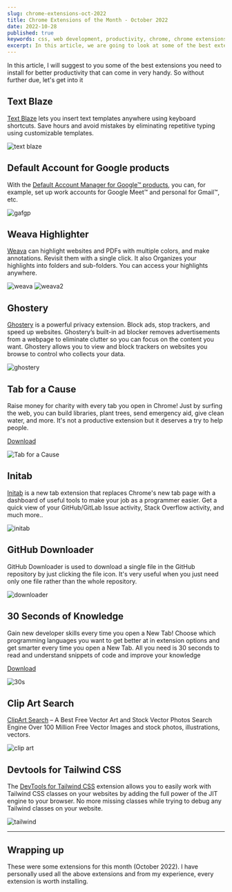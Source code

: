 ```yaml
---
slug: chrome-extensions-oct-2022
title: Chrome Extensions of the Month - October 2022
date: 2022-10-28
published: true
keywords: css, web development, productivity, chrome, chrome extensions, chrome extensions of the month, october
excerpt: In this article, we are going to look at some of the best extensions of September that you need to install for better productivity. So without further due, let's get into it.
---
```



In this article, I will suggest to you some of the best extensions you need to install for better productivity that can come in very handy. So without further due, let's get into it

## Text Blaze

[Text Blaze](https://chrome.google.com/webstore/detail/text-blaze/idgadaccgipmpannjkmfddolnnhmeklj) lets you insert text templates anywhere using keyboard shortcuts. Save hours and avoid mistakes by eliminating repetitive typing using customizable templates.

![text blaze](https://lh3.googleusercontent.com/-OFu7owaWRf5JT2fRfAXYMqhskZpEI9AhE-FwMKrw2fPAEvezu5O7YzON_PvroMQnzFueDVG0bL3J-xgPQQ_f5M8ng=w640-h400-e365-rj-sc0x00ffffff)

## Default Account for Google products

With the [Default Account Manager for Google™ products](https://chrome.google.com/webstore/detail/default-account-for-googl/bnocikekcdchphdpfffcgikiblhnkdad/related), you can, for example, set up work accounts for Google Meet™ and personal for Gmail™, etc. 

![gafgp](https://lh3.googleusercontent.com/8hQKwsd9Jev9PZaQLklJ0vLTDQyFT1jD6bMJYpXSvlQ3O2Kv-htBcni2rZY7TtSeduLO-0FQ3N_uoRG8X-YIEML3oA=w640-h400-e365-rj-sc0x00ffffff)

## Weava Highlighter

[Weava](https://chrome.google.com/webstore/detail/weava-highlighter-pdf-web/cbnaodkpfinfiipjblikofhlhlcickei) can highlight websites and PDFs with multiple colors, and make annotations. Revisit them with a single click. It also Organizes your highlights into folders and sub-folders. You can access your highlights anywhere. 


![weava](https://lh3.googleusercontent.com/li3XsJaA1g1u5mL9N9qDuahjujO6Q8Cg91TWgB8kqX_DU08AHotRICFztPHTn0U0QC3ACN4GJEl8cUdb4J7NuhkYqQ=w640-h400-e365-rj-sc0x00ffffff)
![weava2](https://lh3.googleusercontent.com/av8nK40cKbgDzWg8ETlbf1HcM17OwnV980NkCFvjo9yYRy7LbWuZMBYQ0SsKn34OqBQrjY-QAGJ1n5y0E5rF6lSj_0M=w640-h400-e365-rj-sc0x00ffffff)

## Ghostery 

[Ghostery](https://chrome.google.com/webstore/detail/ghostery-%E2%80%93-privacy-ad-blo/mlomiejdfkolichcflejclcbmpeaniij) is a powerful privacy extension. Block ads, stop trackers, and speed up websites. Ghostery’s built-in ad blocker removes advertisements from a webpage to eliminate clutter so you can focus on the content you want. Ghostery allows you to view and block trackers on websites you browse to control who collects your data.

![ghostery](https://lh3.googleusercontent.com/GOe98qBzHwlyPc1GWLmyFBUbAj6-9HIxCWFtBBRvOGtQ4IpOEHcduBxawc0ajWmCSgbKFm_NZVRxl3-tbvapuiWX1w=w640-h400-e365-rj-sc0x00ffffff)

## Tab for a Cause

Raise money for charity with every tab you open in Chrome! Just by surfing the web, you can build libraries, plant trees, send emergency aid, give clean water, and more. It's not a productive extension but it deserves a try to help people.

[Download](https://chrome.google.com/webstore/detail/tab-for-a-cause/gibkoahgjfhphbmeiphbcnhehbfdlcgo)

![Tab for a Cause](https://lh3.googleusercontent.com/ay5bIBCOoNXTg8dfThsivNGEOeZ8kxwdY3t-hAvyZnsB2AIkpNa30j-lnIva4FHGrvn02ikZIqDrqMSCfBSh_QU=w640-h400-e365-rj-sc0x00ffffff)

## Initab

[Initab](https://chrome.google.com/webstore/detail/initab/igmbdimmfbpdplpahpapkploofmgaipl) is a new tab extension that replaces Chrome's new tab page with a dashboard of useful tools to make your job as a programmer easier. Get a quick view of your GitHub/GitLab Issue activity, Stack Overflow activity, and much more..

![initab](https://lh3.googleusercontent.com/_3KTVnrcKw5lJ9A6ghbLbxB_7OWOLWw4kgzybUTG70EsR3h47JWFDtUCjW4rIwi-9LcKe5uRyIZ8X4WmULWUON7c9A=w640-h400-e365-rj-sc0x00ffffff)

## GitHub Downloader

GitHub Downloader is used to download a single file in the GitHub repository by just clicking the file icon. It's very useful when you just need only one file rather than the whole repository.

![downloader](https://lh3.googleusercontent.com/Z1mC4LqLDEW3KDSxSGJi7ImMcBNSbgvWI_vbhRkwLS6Et_uuNl2YAgPzhgoHLcQ4vS7OdLs6jugn7DIzpyJJBnNG=w640-h400-e365-rj-sc0x00ffffff)

## 30 Seconds of Knowledge

Gain new developer skills every time you open a New Tab! Choose which programming languages you want to get better at in extension options and get smarter every time you open a New Tab. All you need is 30 seconds to read and understand snippets of code and improve your knowledge

[Download](https://chrome.google.com/webstore/detail/30-seconds-of-knowledge/mmgplondnjekobonklacmemikcnhklla)

![30s](https://lh3.googleusercontent.com/gweVLrLpahu1S7k434r3qlWYm4hgZ_1_q21mrxKfoC5JaUifXh73s_lnWvBUch3e50JnEWTGcvYODGi1OI2y2gDr=w640-h400-e365-rj-sc0x00ffffff)

## Clip Art Search

[ClipArt Search](https://chrome.google.com/webstore/detail/clip-art-search/ofjmbhciaojnbhmfhecmjjpfiikfhgpd) – A Best Free Vector Art and Stock Vector Photos Search Engine Over 100 Million Free Vector Images and stock photos, illustrations, vectors.

![clip art](https://lh3.googleusercontent.com/VL_3fQBlzZ0mLCzOkgnNu4j1NNts-E_lVOuISEKGOemx7cCpdwNg0ZLCZKU5xwGNlfO-EPyUfKNMxVS6Ci6OhRUvDSw=w640-h400-e365-rj-sc0x00ffffff)

## Devtools for Tailwind CSS

The [DevTools for Tailwind CSS](https://chrome.google.com/webstore/detail/devtools-for-tailwind-css/mihalpimkkhhigoielhempcamoffhfij) extension allows you to easily work with Tailwind CSS classes on your websites by adding the full power of the JIT engine to your browser. No more missing classes while trying to debug any Tailwind classes on your website.



![tailwind](https://lh3.googleusercontent.com/0A00ltgxAzLlKZLD3HfdTut3rSd8UFSbTZaxs3vPFpeQETV6qADsigp2aYfYUIZthpPZgFapzf08A7XZTkBXAnXb=w640-h400-e365-rj-sc0x00ffffff)



***

## Wrapping up

These were some extensions for this month (October 2022). I have personally used all the above extensions and from my experience, every extension is worth installing.
